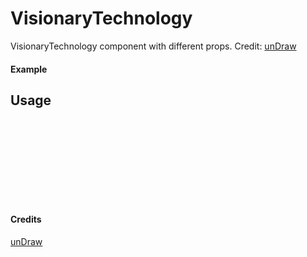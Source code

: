 
<Meta of={VisionaryTechnology} title="unDraw/VisionaryTechnology" />

# VisionaryTechnology

VisionaryTechnology component with different props.
Credit: [unDraw](https://undraw.co/illustrations)

#### Example

<Canvas of={VisionaryTechnology.Primary} />

## Usage

```ts
import { VisionaryTechnology } from "yadl-ui";

const Example = () => {
  return (
      <VisionaryTechnology />
  );
};

export default Example;
```

#### Credits
[unDraw](https://undraw.co/illustrations)
